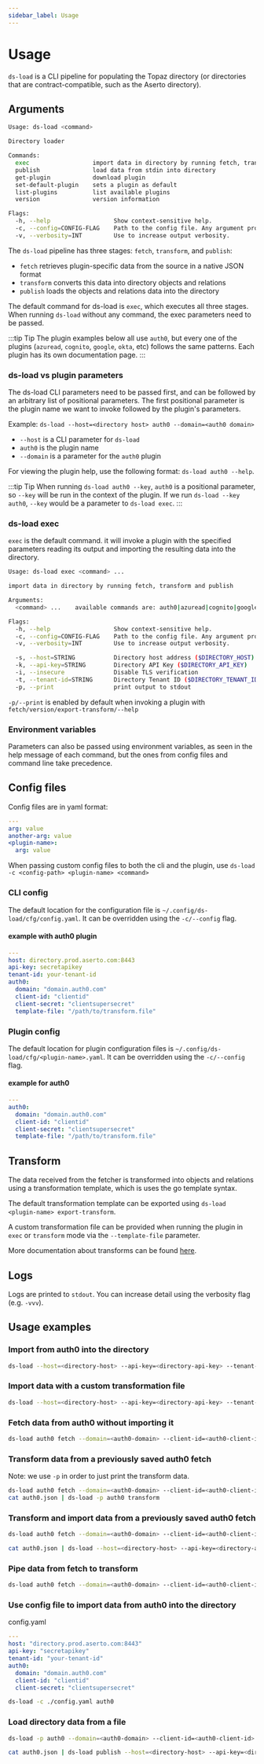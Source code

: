 ```yaml
---
sidebar_label: Usage
---
```


# Usage

`ds-load` is a CLI pipeline for populating the Topaz directory (or directories that are contract-compatible, such as the Aserto directory). 

## Arguments

```sh
Usage: ds-load <command>

Directory loader

Commands:
  exec                  import data in directory by running fetch, transform and publish
  publish               load data from stdin into directory
  get-plugin            download plugin
  set-default-plugin    sets a plugin as default
  list-plugins          list available plugins
  version               version information

Flags:
  -h, --help                  Show context-sensitive help.
  -c, --config=CONFIG-FLAG    Path to the config file. Any argument provided to the CLI will take precedence.
  -v, --verbosity=INT         Use to increase output verbosity.
```

The `ds-load` pipeline has three stages: `fetch`, `transform`, and `publish`:
* `fetch` retrieves plugin-specific data from the source in a native JSON format
* `transform` converts this data into directory objects and relations
* `publish` loads the objects and relations data into the directory

The default command for ds-load is `exec`, which executes all three stages. When running `ds-load` without any command, the exec parameters need to be passed.

:::tip Tip
The plugin examples below all use `auth0`, but every one of the plugins (`azuread`, `cognito`, `google`, `okta`, etc) follows the same patterns. Each plugin has its own documentation page.
:::

### ds-load vs plugin parameters
The ds-load CLI parameters need to be passed first, and can be followed by an arbitrary list of positional parameters. The first positional parameter is the plugin name we want to invoke followed by the plugin's parameters.

Example: `ds-load --host=<directory host> auth0 --domain=<auth0 domain>`
* `--host` is a CLI parameter for `ds-load`
* `auth0` is the plugin name
* `--domain` is a parameter for the `auth0` plugin

For viewing the plugin help, use the following format: `ds-load auth0 --help`. 

:::tip Tip
When running `ds-load auth0 --key`, `auth0` is a positional parameter, so `--key` will be run in the context of the plugin. If we run `ds-load --key auth0`, `--key` would be a parameter to `ds-load exec`.
:::

### ds-load exec
`exec` is the default command. it will invoke a plugin with the specified parameters reading its output and importing the resulting data into the directory.

```sh
Usage: ds-load exec <command> ...

import data in directory by running fetch, transform and publish

Arguments:
  <command> ...    available commands are: auth0|azuread|cognito|google|okta

Flags:
  -h, --help                  Show context-sensitive help.
  -c, --config=CONFIG-FLAG    Path to the config file. Any argument provided to the CLI will take precedence.
  -v, --verbosity=INT         Use to increase output verbosity.

  -s, --host=STRING           Directory host address ($DIRECTORY_HOST)
  -k, --api-key=STRING        Directory API Key ($DIRECTORY_API_KEY)
  -i, --insecure              Disable TLS verification
  -t, --tenant-id=STRING      Directory Tenant ID ($DIRECTORY_TENANT_ID)
  -p, --print                 print output to stdout
```

`-p/--print` is enabled by default when invoking a plugin with `fetch/version/export-transform/--help`

### Environment variables
Parameters can also be passed using environment variables, as seen in the help message of each command, but the ones from config files and command line take precedence.

## Config files

Config files are in yaml format:
```yaml
---
arg: value
another-arg: value
<plugin-name>:
  arg: value
```

When passing custom config files to both the cli and the plugin, use `ds-load -c <config-path> <plugin-name> <command>` 

### CLI config
The default location for the configuration file is `~/.config/ds-load/cfg/config.yaml`. It can be overridden using the `-c/--config` flag.

#### example with auth0 plugin
```yaml
---
host: directory.prod.aserto.com:8443
api-key: secretapikey
tenant-id: your-tenant-id
auth0:
  domain: "domain.auth0.com"
  client-id: "clientid"
  client-secret: "clientsupersecret"
  template-file: "/path/to/transform.file"
```

### Plugin config
The default location for plugin configuration files is `~/.config/ds-load/cfg/<plugin-name>.yaml`. It can be overridden using the `-c/--config` flag.

#### example for auth0
```yaml
---
auth0:
  domain: "domain.auth0.com"
  client-id: "clientid"
  client-secret: "clientsupersecret"
  template-file: "/path/to/transform.file"
```

## Transform
The data received from the fetcher is transformed into objects and relations using a transformation template, which is uses the go template syntax.

The default transformation template can be exported using `ds-load <plugin-name> export-transform`.

A custom transformation file can be provided when running the plugin in `exec` or `transform` mode via the `--template-file` parameter.

More documentation about transforms can be found [here](/docs/command-line-interface/ds-load-cli/transform).

## Logs

Logs are printed to `stdout`. You can increase detail using the verbosity flag (e.g. `-vvv`).

## Usage examples

### Import from auth0 into the directory
```sh
ds-load --host=<directory-host> --api-key=<directory-api-key> --tenant-id=<tenant-id> auth0 --domain=<auth0-domain> --client-id=<auth0-client-id> --client-secret=<auth0-client-secret>
```

### Import data with a custom transformation file
```sh
ds-load --host=<directory-host> --api-key=<directory-api-key> --tenant-id=<tenant-id> auth0 --domain=<auth0-domain> --client-id=<auth0-client-id> --client-secret=<auth0-client-secret> --template-file=<template-path>
```

### Fetch data from auth0 without importing it
```sh
ds-load auth0 fetch --domain=<auth0-domain> --client-id=<auth0-client-id> --client-secret=<auth0-client-secret>
```

### Transform data from a previously saved auth0 fetch
Note: we use `-p` in order to just print the transform data.
```sh
ds-load auth0 fetch --domain=<auth0-domain> --client-id=<auth0-client-id> --client-secret=<auth0-client-secret> > auth0.json
cat auth0.json | ds-load -p auth0 transform
```

### Transform and import data from a previously saved auth0 fetch
```sh
ds-load auth0 fetch --domain=<auth0-domain> --client-id=<auth0-client-id> --client-secret=<auth0-client-secret> > auth0.json

cat auth0.json | ds-load --host=<directory-host> --api-key=<directory-api-key> --tenant-id=<tenant-id> auth0 transform
```

### Pipe data from fetch to transform
```sh
ds-load auth0 fetch --domain=<auth0-domain> --client-id=<auth0-client-id> --client-secret=<auth0-client-secret> | ds-load -p auth0 transform
```

### Use config file to import data from auth0 into the directory

config.yaml
```yaml
---
host: "directory.prod.aserto.com:8443"
api-key: "secretapikey"
tenant-id: "your-tenant-id"
auth0:
  domain: "domain.auth0.com"
  client-id: "clientid"
  client-secret: "clientsupersecret"
```

```sh
ds-load -c ./config.yaml auth0
```

### Load directory data from a file
```sh
ds-load -p auth0 --domain=<auth0-domain> --client-id=<auth0-client-id> --client-secret=<auth0-client-secret> > auth0.json

cat auth0.json | ds-load publish --host=<directory-host> --api-key=<directory-api-key> --tenant-id=<tenant-id>
```

